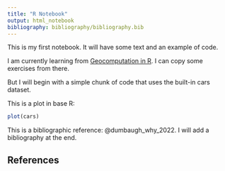 ```yaml
---
title: "R Notebook"
output: html_notebook
bibliography: bibliography/bibliography.bib
---
```


This is my first notebook. It will have some text and an example of code.

I am currently learning from [Geocomputation in R](https://r.geocompx.org/). I can copy some exercises from there.

But I will begin with a simple chunk of code that uses the built-in cars dataset.

This is a plot in base R:
```r
plot(cars)
```

This is a bibliographic reference: @dumbaugh_why_2022. I will add a bibliography at the end.

## References

